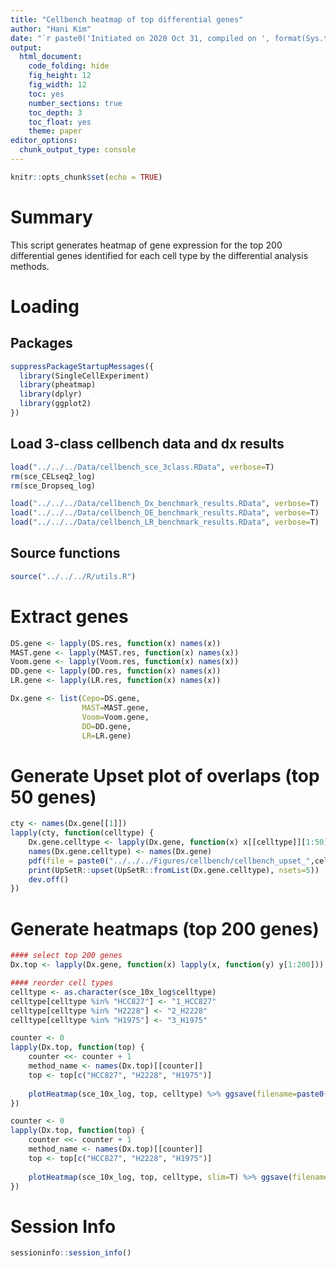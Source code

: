 ```yaml
---
title: "Cellbench heatmap of top differential genes"
author: "Hani Kim"
date: "`r paste0('Initiated on 2020 Oct 31, compiled on ', format(Sys.time(), '%Y %b %d'))`"
output:
  html_document:
    code_folding: hide
    fig_height: 12
    fig_width: 12
    toc: yes
    number_sections: true
    toc_depth: 3
    toc_float: yes
    theme: paper
editor_options: 
  chunk_output_type: console
---
```


```r
knitr::opts_chunk$set(echo = TRUE)
```

# Summary
This script generates heatmap of gene expression for the top 200 differential genes identified for each cell type by the differential analysis methods. 

# Loading 

## Packages
```r
suppressPackageStartupMessages({
  library(SingleCellExperiment)
  library(pheatmap)
  library(dplyr)
  library(ggplot2)
})
```

## Load 3-class cellbench data and dx results
```r
load("../../../Data/cellbench_sce_3class.RData", verbose=T)
rm(sce_CELseq2_log)
rm(sce_Dropseq_log)

load("../../../Data/cellbench_Dx_benchmark_results.RData", verbose=T)
load("../../../Data/cellbench_DE_benchmark_results.RData", verbose=T)
load("../../../Data/cellbench_LR_benchmark_results.RData", verbose=T)
```

## Source functions
```r
source("../../../R/utils.R")
```

# Extract genes
```r
DS.gene <- lapply(DS.res, function(x) names(x))
MAST.gene <- lapply(MAST.res, function(x) names(x))
Voom.gene <- lapply(Voom.res, function(x) names(x))
DD.gene <- lapply(DD.res, function(x) names(x))
LR.gene <- lapply(LR.res, function(x) names(x))

Dx.gene <- list(Cepo=DS.gene,
                MAST=MAST.gene,
                Voom=Voom.gene,
                DD=DD.gene,
                LR=LR.gene)
```

# Generate Upset plot of overlaps (top 50 genes)
```r
cty <- names(Dx.gene[[1]])
lapply(cty, function(celltype) {
    Dx.gene.celltype <- lapply(Dx.gene, function(x) x[[celltype]][1:50])
    names(Dx.gene.celltype) <- names(Dx.gene)
    pdf(file = paste0("../../../Figures/cellbench/cellbench_upset_",celltype,".pdf"))
    print(UpSetR::upset(UpSetR::fromList(Dx.gene.celltype), nsets=5))
    dev.off()
})
```

# Generate heatmaps (top 200 genes)
```r
#### select top 200 genes
Dx.top <- lapply(Dx.gene, function(x) lapply(x, function(y) y[1:200]))

#### reorder cell types
celltype <- as.character(sce_10x_log$celltype)
celltype[celltype %in% "HCC827"] <- "1_HCC827"
celltype[celltype %in% "H2228"] <- "2_H2228"
celltype[celltype %in% "H1975"] <- "3_H1975"

counter <- 0
lapply(Dx.top, function(top) {
    counter <<- counter + 1
    method_name <- names(Dx.top)[[counter]]
    top <- top[c("HCC827", "H2228", "H1975")]
    
    plotHeatmap(sce_10x_log, top, celltype) %>% ggsave(filename=paste0("../../../Figures/cellbench/cellbench_heatmap_", method_name, ".pdf"), width=6,height=5)
})

counter <- 0
lapply(Dx.top, function(top) {
    counter <<- counter + 1
    method_name <- names(Dx.top)[[counter]]
    top <- top[c("HCC827", "H2228", "H1975")]
    
    plotHeatmap(sce_10x_log, top, celltype, slim=T) %>% ggsave(filename=paste0("../../../Figures/cellbench/cellbench_heatmap_", method_name, ".png"), width=6,height=5)
})
```

# Session Info
```r
sessioninfo::session_info()
```

